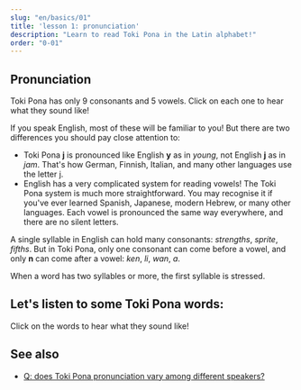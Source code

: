 ```yaml
---
slug: "en/basics/01"
title: 'lesson 1: pronunciation'
description: "Learn to read Toki Pona in the Latin alphabet!"
order: "0-01"
---
```



## Pronunciation

Toki Pona has only 9 consonants and 5 vowels. Click on each one to hear what they sound like!

<PhonoTable />

If you speak English, most of these will be familiar to you! But there are two differences you should pay close attention to:

* Toki Pona **j** is pronounced like English **y** as in *young*, not English **j** as in *jam*. That's how German, Finnish, Italian, and many other languages use the letter j.
* English has a very complicated system for reading vowels! The Toki Pona system is much more straightforward. You may recognise it if you've ever learned Spanish, Japanese, modern Hebrew, or many other languages. Each vowel is pronounced the same way everywhere, and there are no silent letters.

A single syllable in English can hold many consonants: *strengths*, *sprite*, *fifths*. But in Toki Pona, only one consonant can come before a vowel, and only **n** can come after a vowel: *ken*, *li*, *wan*, *a*.

When a word has two syllables or more, the first syllable is stressed.

## Let's listen to some Toki Pona words:

Click on the words to hear what they sound like!

<PhonoExamples />

## See also

* [Q: does Toki Pona pronunciation vary among different speakers?](en/more/sound-variation)
